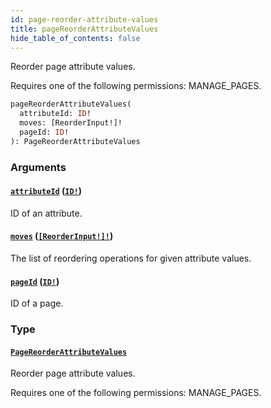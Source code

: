 ```yaml
---
id: page-reorder-attribute-values
title: pageReorderAttributeValues
hide_table_of_contents: false
---
```


Reorder page attribute values.

Requires one of the following permissions: MANAGE_PAGES.

```graphql
pageReorderAttributeValues(
  attributeId: ID!
  moves: [ReorderInput!]!
  pageId: ID!
): PageReorderAttributeValues
```

### Arguments

#### [`attributeId`](#) ([`ID!`](../../../developer/api-reference/scalars/id))

ID of an attribute.

#### [`moves`](#) ([`[ReorderInput!]!`](../../../developer/api-reference/inputs/reorder-input))

The list of reordering operations for given attribute values.

#### [`pageId`](#) ([`ID!`](../../../developer/api-reference/scalars/id))

ID of a page.

### Type

#### [`PageReorderAttributeValues`](../../../developer/api-reference/objects/page-reorder-attribute-values)

Reorder page attribute values.

Requires one of the following permissions: MANAGE_PAGES.
